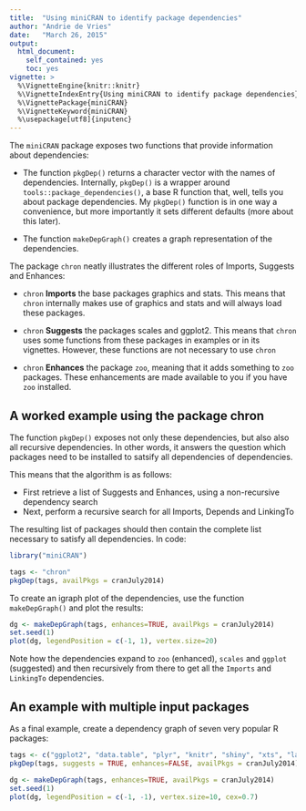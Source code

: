 ```yaml
---
title:  "Using miniCRAN to identify package dependencies"
author: "Andrie de Vries"
date:   "March 26, 2015"
output:
  html_document:
    self_contained: yes
    toc: yes
vignette: >
  %\VignetteEngine{knitr::knitr}
  %\VignetteIndexEntry{Using miniCRAN to identify package dependencies}
  %\VignettePackage{miniCRAN}
  %\VignetteKeyword{miniCRAN}
  %\usepackage[utf8]{inputenc}
--- 
```


The `miniCRAN` package exposes two functions that provide information about dependencies:

- The function `pkgDep()` returns a character vector with the names of dependencies. Internally, `pkgDep()` is a wrapper around `tools::package_dependencies()`, a base R function that, well, tells you about package dependencies. My `pkgDep()` function is in one way a convenience, but more importantly it sets different defaults (more about this later).

- The function `makeDepGraph()` creates a graph representation of the dependencies.


The package `chron` neatly illustrates the different roles of Imports, Suggests and Enhances:

- `chron` **Imports** the base packages graphics and stats. This means that `chron` internally makes use of graphics and stats and will always load these packages.

- `chron` **Suggests** the packages scales and ggplot2. This means that `chron` uses some functions from these packages in examples or in its vignettes.  However, these functions are not necessary to use `chron`

- `chron` **Enhances** the package `zoo`, meaning that it adds something to `zoo` packages. These enhancements are made available to you if you have `zoo` installed.


## A worked example using the package chron

The function `pkgDep()` exposes not only these dependencies, but also also all recursive dependencies. In other words, it answers the question which packages need to be installed to satsify all dependencies of dependencies.

This means that the algorithm is as follows:

* First retrieve a list of Suggests and Enhances, using a non-recursive dependency search
* Next, perform a recursive search for all Imports, Depends and LinkingTo

The resulting list of packages should then contain the complete list necessary to satisfy all dependencies. In code:

```r
library("miniCRAN")
```



```r
tags <- "chron"
pkgDep(tags, availPkgs = cranJuly2014)
```


To create an igraph plot of the dependencies, use the function `makeDepGraph()` and plot the results: 

```r
dg <- makeDepGraph(tags, enhances=TRUE, availPkgs = cranJuly2014)
set.seed(1)
plot(dg, legendPosition = c(-1, 1), vertex.size=20)
```


Note how the dependencies expand to `zoo` (enhanced), `scales` and `ggplot` (suggested) and then recursively from there to get all the `Imports` and `LinkingTo` dependencies.



## An example with multiple input packages

As a final example, create a dependency graph of seven very popular R packages:

```r
tags <- c("ggplot2", "data.table", "plyr", "knitr", "shiny", "xts", "lattice")
pkgDep(tags, suggests = TRUE, enhances=FALSE, availPkgs = cranJuly2014)

dg <- makeDepGraph(tags, enhances=TRUE, availPkgs = cranJuly2014)
set.seed(1)
plot(dg, legendPosition = c(-1, -1), vertex.size=10, cex=0.7)
```

